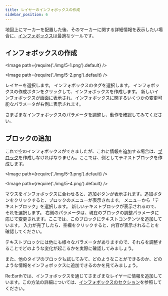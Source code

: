 ```yaml
---
title: レイヤーのインフォボックスの作成
sidebar_position: 6
---
```


地図上にマーカーを配置した後、そのマーカーに関する詳細情報を表示したい場合に、[インフォボックス]( /user-manual/1.0/infobox/overview)は最適なツールです。

## インフォボックスの作成

<Image path={require('./img/5-1.png').default} />

<Image path={require('./img/5-2.png').default} />

<Order>
  <ListByNumber>
   レイヤーを選択します。
  </ListByNumber>
  <ListByNumber>
   インフォボックスのタグを選択します。
  </ListByNumber>
  <ListByNumber>
    インフォボックスの作成ボタンをクリックして、インフォボックスを作成します。
  </ListByNumber>
  <ListByNumber>
    新しいインフォボックスが画面に表示され、インフォボックスに関するいくつかの変更可能なパラメータが右側に表示されます。
  </ListByNumber>
</Order>

さまざまなインフォボックスのパラメータを調整し、動作を確認してみてください。

## ブロックの追加

これで空のインフォボックスができましたが、これに情報を追加する場合は、[ブロック]( /user-manual/1.0/infobox/add-a-new-block)を作成しなければなりません。ここでは、例としてテキストブロックを作成します。

<Image path={require('./img/5-3.png').default} />

<Image path={require('./img/5-4.png').default} />

<Order>
  <ListByNumber>
   マウスをインフォボックスに合わせると、追加ボタンが表示されます。追加ボタンをクリックすると、ブロックのメニューが表示されます。
  </ListByNumber>
  <ListByNumber>
   メニューから「テキストブロック」を選択します。
  </ListByNumber>
  <ListByNumber>
    新しいテキストブロックが表示されるので、それを選択します。
  </ListByNumber>
  <ListByNumber>
    右側のパラメータは、現在のブロックの調整パラメータに応じて変更されます。ここでは、このブロックにテキストコンテンツを追加しています。
  </ListByNumber>
  <ListByNumber>
    入力が完了したら、空欄をクリックすると、内容が表示されることを確認してください。
  </ListByNumber>
</Order>

テキストブロックには他にも様々なパラメータがありますので、それらを調整することでどのような変化が起こるかを実際に確認してみましょう。

また、他のタイプのブロックも試してみて、どのようなことができるのか、どのような情報をインフォボックスに追加できるのかを見てみましょう。

Re:Earthでは、インフォボックスを通じてさまざまなレイヤーに情報を追加しています。この方法の詳細については、[インフォボックスのセクション]( /user-manual/1.0/infobox/overview)を参照してください。

